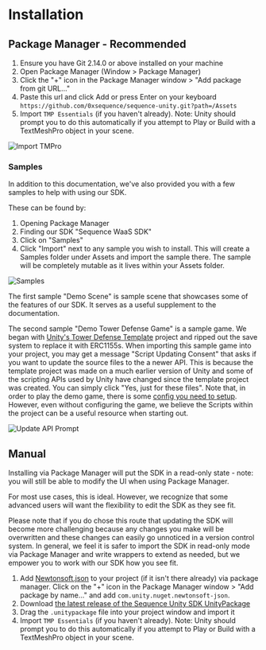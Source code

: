 # Installation 

## Package Manager - Recommended

1. Ensure you have Git 2.14.0 or above installed on your machine
2. Open Package Manager (Window > Package Manager)
3. Click the "+" icon in the Package Manager window > "Add package from git URL..."
4. Paste this url and click Add or press Enter on your keyboard `https://github.com/0xsequence/sequence-unity.git?path=/Assets`
5. Import `TMP Essentials` (if you haven't already). Note: Unity should prompt you to do this automatically if you attempt to Play or Build with a TextMeshPro object in your scene.

![Import TMPro](/img/unity/unity-import-tmpro.png)

### Samples 

In addition to this documentation, we've also provided you with a few samples to help with using our SDK.

These can be found by:
1. Opening Package Manager
2. Finding our SDK "Sequence WaaS SDK"
3. Click on "Samples"
4. Click "Import" next to any sample you wish to install. This will create a Samples folder under Assets and import the sample there. The sample will be completely mutable as it lives within your Assets folder.

![Samples](/img/unity/unity-package-manager-samples.png)

The first sample "Demo Scene" is sample scene that showcases some of the features of our SDK. It serves as a useful supplement to the documentation.

The second sample "Demo Tower Defense Game" is a sample game. We began with [Unity's Tower Defense Template](https://assetstore.unity.com/packages/essentials/tutorial-projects/tower-defense-template-107692) project and ripped out the save system to replace it with ERC1155s. When importing this sample game into your project, you may get a message "Script Updating Consent" that asks if you want to update the source files to the a newer API. This is because the template project was made on a much earlier version of Unity and some of the scripting APIs used by Unity have changed since the template project was created. You can simply click "Yes, just for these files". Note that, in order to play the demo game, there is some [config you need to setup](https://github.com/0xsequence/sequence-unity-demo/tree/tower-defence/package-manager?tab=readme-ov-file#how-it-was-made). However, even without configuring the game, we believe the Scripts within the project can be a useful resource when starting out.

![Update API Prompt](/img/unity/unity-update-api-prompt.png)

## Manual

Installing via Package Manager will put the SDK in a read-only state - note: you will still be able to modify the UI when using Package Manager. 

For most use cases, this is ideal. However, we recognize that some advanced users will want the flexibility to edit the SDK as they see fit.

Please note that if you do chose this route that updating the SDK will become more challenging because any changes you make will be overwritten and these changes can easily go unnoticed in a version control system. In general, we feel it is safer to import the SDK in read-only mode via Package Manager and write wrappers to extend as needed, but we empower you to work with our SDK how you see fit.

1. Add [Newtonsoft.json](https://docs.unity3d.com/Packages/com.unity.nuget.newtonsoft-json@3.0/manual/index.html) to your project (if it isn't there already) via package manager. Click on the "+" icon in the Package Manager window > "Add package by name..." and add `com.unity.nuget.newtonsoft-json`.
2. Download [the latest release of the Sequence Unity SDK UnityPackage](https://github.com/0xsequence/sequence-unity/releases)
3. Drag the `.unitypackage` file into your project window and import it
4. Import `TMP Essentials` (if you haven't already). Note: Unity should prompt you to do this automatically if you attempt to Play or Build with a TextMeshPro object in your scene.